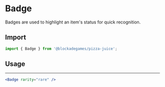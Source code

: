 
# Badge

Badges are used to highlight an item's status for quick recognition.

## Import

```jsx
import { Badge } from '@blockadegames/pizza-juice';
```

## Usage

<Stack wrap="wrap">
  <Badge rarity="common" />
  <Badge rarity="uncommon" />
  <Badge rarity="rare" />
  <Badge rarity="ultraRare" />
  <Badge rarity="legendary" />
</Stack>

---

```jsx
<Badge rarity="rare" />
```
